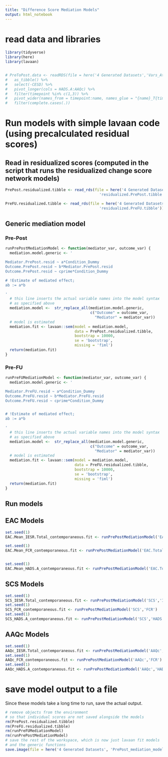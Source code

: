 ```yaml
---
title: "Difference Score Mediation Models"
output: html_notebook
---
```


# read data and libraries

```r

library(tidyverse)
library(here)
library(lavaan)


# PreToPost.data <- readRDS(file = here('4 Generated Datasets','Vars_At_All_Timepoints.rds')) %>%
#   as_tibble() %>%
#   select(-CESD) %>%
#   pivot_longer(cols = HADS.A:AAQc) %>%
#   filter(timepoint %in% c(1,3)) %>%
#   pivot_wider(names_from = timepoint:name, names_glue = "{name}_T{timepoint}") %>%
#   filter(complete.cases(.))
```

# Run models with simple lavaan code (using precalculated residual scores)

## Read in residualized scores (computed in the script that runs the residualized change score network models)

```r

PrePost.residualized.tibble <- read_rds(file = here('4 Generated Datasets',
                                          'residualized.PrePost.tibble'))

PreFU.residualized.tibble <- read_rds(file = here('4 Generated Datasets',
                                          'residualized.PreFU.tibble'))

```

## Generic mediation model

### Pre-Post

```r

runPrePostMediationModel <- function(mediator_var, outcome_var) {
  mediation.model.generic <- '

Mediator.PrePost.resid ~ a*Condition_Dummy
Outcome.PrePost.resid ~ b*Mediator.PrePost.resid
Outcome.PrePost.resid ~ cprime*Condition_Dummy

# !Estimate of mediated effect;
ab := a*b

'
  # this line inserts the actual variable names into the model syntax
  # as specified above
  mediation.model <-  str_replace_all(mediation.model.generic,
                                      c("Outcome" = outcome_var,
                                        "Mediator" = mediator_var))
  # model is estimated
  mediation.fit <- lavaan::sem(model = mediation.model,
                               data = PrePost.residualized.tibble,
                               bootstrap = 10000,
                               se = 'bootstrap',
                               missing = 'fiml')
  return(mediation.fit)
}

```

### Pre-FU

```r

runPreFUMediationModel <- function(mediator_var, outcome_var) {
  mediation.model.generic <- '

Mediator.PreFU.resid ~ a*Condition_Dummy
Outcome.PreFU.resid ~ b*Mediator.PreFU.resid
Outcome.PreFU.resid ~ cprime*Condition_Dummy


# !Estimate of mediated effect;
ab := a*b

'
  # this line inserts the actual variable names into the model syntax
  # as specified above
  mediation.model <-  str_replace_all(mediation.model.generic,
                                      c("Outcome" = outcome_var,
                                        "Mediator" = mediator_var))
  # model is estimated
  mediation.fit <- lavaan::sem(model = mediation.model,
                               data = PreFU.residualized.tibble,
                               bootstrap = 10000,
                               se = 'bootstrap',
                               missing = 'fiml')
  return(mediation.fit)
}

```

## Run models

## EAC Models

```r
set.seed(1)
EAC.Mean_IESR.Total_contemporaneous.fit <- runPrePostMediationModel('EAC.Total','IESR.Total')

set.seed(1)
EAC.Mean_FCR_contemporaneous.fit <- runPrePostMediationModel('EAC.Total','FCR')


set.seed(1)
EAC.Mean_HADS.A_contemporaneous.fit <- runPrePostMediationModel('EAC.Total','HADS.A')

```

## SCS Models

```r
set.seed(1)
SCS_IESR.Total_contemporaneous.fit <- runPrePostMediationModel('SCS','IESR.Total')
set.seed(1)
SCS_FCR_contemporaneous.fit <- runPrePostMediationModel('SCS','FCR')
set.seed(1)
SCS_HADS.A_contemporaneous.fit <- runPrePostMediationModel('SCS','HADS.A')
```

## AAQc Models

```r
set.seed(1)
AAQc_IESR.Total_contemporaneous.fit <- runPrePostMediationModel('AAQc','IESR.Total')
set.seed(1)
AAQc_FCR_contemporaneous.fit <- runPrePostMediationModel('AAQc','FCR')
set.seed(1)
AAQc_HADS.A_contemporaneous.fit <- runPrePostMediationModel('AAQc','HADS.A')
```

# save model output to a file

Since these models take a long time to run, save the actual output.

```r
# remove objects from the environment
# so that individual scores are not saved alongside the models
rm(PrePost.residualized.tibble)
rm(PreFU.residualized.tibble)
rm(runPreFUMediationModel)
rm(runPrePostMediationModel)
# save the rest of the workspace, which is now just lavaan fit models
# and the generic functions
save.image(file = here('4 Generated Datasets', 'PrePost_mediation_models_residualized.RData'))
```
